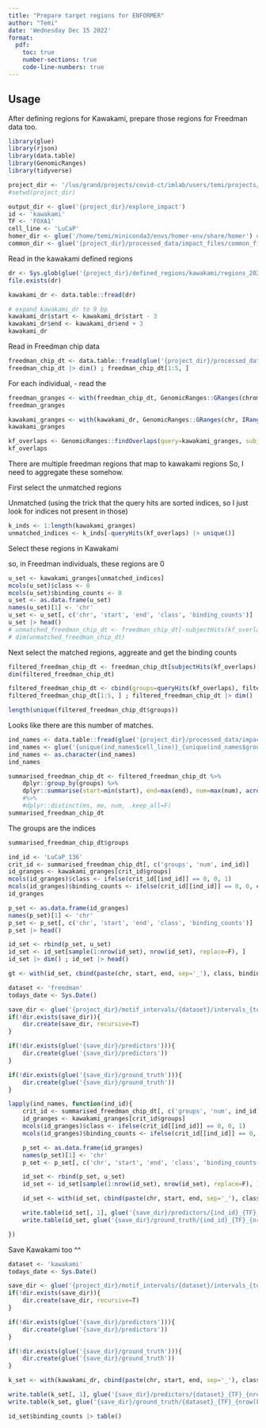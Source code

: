 ```yaml
---
title: "Prepare target regions for ENFORMER"
author: "Temi"
date: 'Wednesday Dec 15 2022'
format: 
  pdf: 
    toc: true
    number-sections: true
    code-line-numbers: true
---
```

## Usage
After defining regions for Kawakami, prepare those regions for Freedman data too.

```r
library(glue)
library(rjson)
library(data.table)
library(GenomicRanges)
library(tidyverse)
```

```r
project_dir <- '/lus/grand/projects/covid-ct/imlab/users/temi/projects/TFXcan/impact_pipeline'
#setwd(project_dir)
```

```r
output_dir <- glue('{project_dir}/explore_impact')
id <- 'kawakami'
TF <- 'FOXA1'
cell_line <- 'LuCaP'
homer_dir <- glue('/home/temi/miniconda3/envs/homer-env/share/homer') # /home/temi/miniconda3/envs/homer-env/share/homer/bin/findMotifsGenome.pl
common_dir <- glue('{project_dir}/processed_data/impact_files/common_files/{TF}')
```

Read in the kawakami defined regions
```r
dr <- Sys.glob(glue('{project_dir}/defined_regions/kawakami/regions_2022-12-15/{id}_{TF}_*.txt'))
file.exists(dr)

kawakami_dr <- data.table::fread(dr)

# expand kawakami_dr to 9 bp
kawakami_dr$start <- kawakami_dr$start - 3
kawakami_dr$end <- kawakami_dr$end + 3
kawakami_dr
```

Read in Freedman chip data
```r
freedman_chip_dt <- data.table::fread(glue('{project_dir}/processed_data/impact_files/freedman/bedtools_intersected_regions/{TF}_intersected_files.txt'))
freedman_chip_dt |> dim() ; freedman_chip_dt[1:5, ]
```

For each individual, 
- read the
```r
freedman_granges <- with(freedman_chip_dt, GenomicRanges::GRanges(chrom, IRanges(start, end), strand='*', num=num, list=list))
freedman_granges
```

```r
kawakami_granges <- with(kawakami_dr, GenomicRanges::GRanges(chr, IRanges(start, end), strand='*', class=class))
kawakami_granges
```

```r
kf_overlaps <- GenomicRanges::findOverlaps(query=kawakami_granges, subject=freedman_granges, type='any')
kf_overlaps
```

There are multiple freedman regions that map to kawakami regions
So, I need to aggregate these somehow.

First select the unmatched regions

Unmatched (using the trick that the query hits are sorted indices, so I just look for indices not present in those)

```r
k_inds <- 1:length(kawakami_granges)
unmatched_indices <- k_inds[-queryHits(kf_overlaps) |> unique()]
```

Select these regions in Kawakami

so, in Freedman individuals, these regions are 0
```r
u_set <- kawakami_granges[unmatched_indices]
mcols(u_set)$class <- 0
mcols(u_set)$binding_counts <- 0
u_set <- as.data.frame(u_set)
names(u_set)[1] <- 'chr'
u_set <- u_set[, c('chr', 'start', 'end', 'class', 'binding_counts')]
u_set |> head()
# unmatched_freedman_chip_dt <- freedman_chip_dt[-subjectHits(kf_overlaps), ]
# dim(unmatched_freedman_chip_dt)
```

Next select the matched regions, aggreate and get the binding counts
```r
filtered_freedman_chip_dt <- freedman_chip_dt[subjectHits(kf_overlaps), ]
dim(filtered_freedman_chip_dt)
```
```r
filtered_freedman_chip_dt <- cbind(groups=queryHits(kf_overlaps), filtered_freedman_chip_dt) |> as.data.frame()
filtered_freedman_chip_dt[1:5, ] ; filtered_freedman_chip_dt |> dim()
```

```r
length(unique(filtered_freedman_chip_dt$groups))
```
Looks like there are this number of matches.


```r
ind_names <- data.table::fread(glue('{project_dir}/processed_data/impact_files/freedman/metadata/grouping_info.txt'))
ind_names <- glue('{unique(ind_names$cell_line)}_{unique(ind_names$group_id)}')
ind_names <- as.character(ind_names)
ind_names
```

```r
summarised_freedman_chip_dt <- filtered_freedman_chip_dt %>%
    dplyr::group_by(groups) %>%
    dplyr::summarise(start=min(start), end=max(end), num=max(num), across(c(ind_names), max)) 
    #%>%
    #dplyr::distinct(ms, me, num, .keep_all=F)
summarised_freedman_chip_dt 
```

The groups are the indices
```r
summarised_freedman_chip_dt$groups
```

```r
ind_id <- 'LuCaP_136'
crit_id <- summarised_freedman_chip_dt[, c('groups', 'num', ind_id)]
id_granges <- kawakami_granges[crit_id$groups]
mcols(id_granges)$class <- ifelse(crit_id[[ind_id]] == 0, 0, 1)
mcols(id_granges)$binding_counts <- ifelse(crit_id[[ind_id]] == 0, 0, crit_id$num)
id_granges
```

```r
p_set <- as.data.frame(id_granges)
names(p_set)[1] <- 'chr'
p_set <- p_set[, c('chr', 'start', 'end', 'class', 'binding_counts')]
p_set |> head()
```

```r
id_set <- rbind(p_set, u_set)
id_set <- id_set[sample(1:nrow(id_set), nrow(id_set), replace=F), ]
id_set |> dim() ; id_set |> head()
```

```r
gt <- with(id_set, cbind(paste(chr, start, end, sep='_'), class, binding_counts))
```


```r
dataset <- 'freedman'
todays_date <- Sys.Date()

save_dir <- glue('{project_dir}/motif_intervals/{dataset}/intervals_{todays_date}')
if(!dir.exists(save_dir)){
    dir.create(save_dir, recursive=T)
}

if(!dir.exists(glue('{save_dir}/predictors'))){
    dir.create(glue('{save_dir}/predictors'))
}

if(!dir.exists(glue('{save_dir}/ground_truth'))){
    dir.create(glue('{save_dir}/ground_truth'))
}

```

```r
lapply(ind_names, function(ind_id){
    crit_id <- summarised_freedman_chip_dt[, c('groups', 'num', ind_id)]
    id_granges <- kawakami_granges[crit_id$groups]
    mcols(id_granges)$class <- ifelse(crit_id[[ind_id]] == 0, 0, 1)
    mcols(id_granges)$binding_counts <- ifelse(crit_id[[ind_id]] == 0, 0, crit_id$num)

    p_set <- as.data.frame(id_granges)
    names(p_set)[1] <- 'chr'
    p_set <- p_set[, c('chr', 'start', 'end', 'class', 'binding_counts')]

    id_set <- rbind(p_set, u_set)
    id_set <- id_set[sample(1:nrow(id_set), nrow(id_set), replace=F), ]

    id_set <- with(id_set, cbind(paste(chr, start, end, sep='_'), class, binding_counts))

    write.table(id_set[, 1], glue('{save_dir}/predictors/{ind_id}_{TF}_{nrow(id_set)}.txt'), col.names=F, quote=F, row.names=F)
    write.table(id_set, glue('{save_dir}/ground_truth/{ind_id}_{TF}_{nrow(id_set)}.txt'), col.names=F, quote=F, row.names=F)

})
```

Save Kawakami too ^^

```r
dataset <- 'kawakami'
todays_date <- Sys.Date()

save_dir <- glue('{project_dir}/motif_intervals/{dataset}/intervals_{todays_date}')
if(!dir.exists(save_dir)){
    dir.create(save_dir, recursive=T)
}

if(!dir.exists(glue('{save_dir}/predictors'))){
    dir.create(glue('{save_dir}/predictors'))
}

if(!dir.exists(glue('{save_dir}/ground_truth'))){
    dir.create(glue('{save_dir}/ground_truth'))
}
```

```r
k_set <- with(kawakami_dr, cbind(paste(chr, start, end, sep='_'), class, binding_counts))

write.table(k_set[, 1], glue('{save_dir}/predictors/{dataset}_{TF}_{nrow(k_set)}.txt'), col.names=F, quote=F, row.names=F)
write.table(k_set, glue('{save_dir}/ground_truth/{dataset}_{TF}_{nrow(k_set)}.txt'), col.names=F, quote=F, row.names=F)
```



```r
id_set$binding_counts |> table()
```











